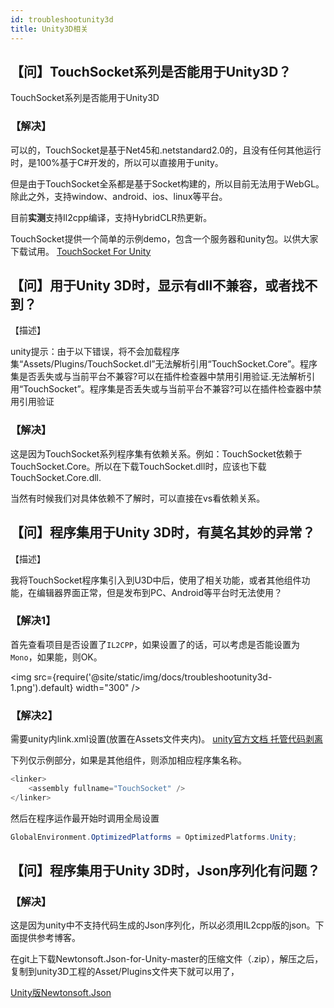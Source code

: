```yaml
---
id: troubleshootunity3d
title: Unity3D相关
---
```


## 【问】TouchSocket系列是否能用于Unity3D？

TouchSocket系列是否能用于Unity3D

### 【解决】

可以的，TouchSocket是基于Net45和.netstandard2.0的，且没有任何其他运行时，是100%基于C#开发的，所以可以直接用于unity。

但是由于TouchSocket全系都是基于Socket构建的，所以目前无法用于WebGL。除此之外，支持window、android、ios、linux等平台。

目前**实测**支持Il2cpp编译，支持HybridCLR热更新。

TouchSocket提供一个简单的示例demo，包含一个服务器和unity包。以供大家下载试用。 [TouchSocket For Unity](https://gitee.com/RRQM_Home/TouchSocket/tree/master/examples/Unity3d)

## 【问】用于Unity 3D时，显示有dll不兼容，或者找不到？

【描述】

unity提示：由于以下错误，将不会加载程序集“Assets/Plugins/TouchSocket.dl”无法解析引用“TouchSocket.Core”。程序集是否丢失或与当前平台不兼容?可以在插件检查器中禁用引用验证.无法解析引用“TouchSocket”。程序集是否丢失或与当前平台不兼容?可以在插件检查器中禁用引用验证

### 【解决】

这是因为TouchSocket系列程序集有依赖关系。例如：TouchSocket依赖于TouchSocket.Core。所以在下载TouchSocket.dll时，应该也下载TouchSocket.Core.dll.

当然有时候我们对具体依赖不了解时，可以直接在vs看依赖关系。

## 【问】程序集用于Unity 3D时，有莫名其妙的异常？

【描述】

我将TouchSocket程序集引入到U3D中后，使用了相关功能，或者其他组件功能，在编辑器界面正常，但是发布到PC、Android等平台时无法使用？

### 【解决1】

首先查看项目是否设置了`IL2CPP`，如果设置了的话，可以考虑是否能设置为`Mono`，如果能，则OK。

<img src={require('@site/static/img/docs/troubleshootunity3d-1.png').default} width="300" />


### 【解决2】

需要unity内link.xml设置(放置在Assets文件夹内)。 [unity官方文档 托管代码剥离](https://docs.unity3d.com/cn/current/Manual/ManagedCodeStripping.html#LinkXML)

下列仅示例部分，如果是其他组件，则添加相应程序集名称。

```csharp xml
<linker>
	<assembly fullname="TouchSocket" />
</linker>
```

然后在程序运作最开始时调用全局设置

```csharp
GlobalEnvironment.OptimizedPlatforms = OptimizedPlatforms.Unity;
```

## 【问】程序集用于Unity 3D时，Json序列化有问题？

### 【解决】
这是因为unity中不支持代码生成的Json序列化，所以必须用IL2cpp版的json。下面提供参考博客。

在git上下载Newtonsoft.Json-for-Unity-master的压缩文件（.zip），解压之后，复制到unity3D工程的Asset/Plugins文件夹下就可以用了，

[Unity版Newtonsoft.Json](https://github.com/jilleJr/Newtonsoft.Json-for-Unity)

